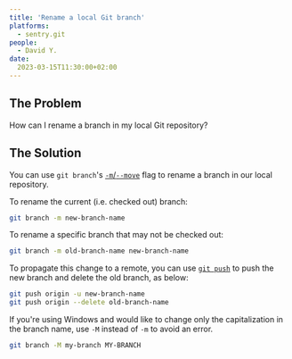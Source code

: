 ```yaml
---
title: 'Rename a local Git branch'
platforms: 
  - sentry.git
people: 
  - David Y.
date: 
  2023-03-15T11:30:00+02:00
---
```


## The Problem

How can I rename a branch in my local Git repository?

## The Solution

You can use `git branch`'s [`-m`/`--move`](https://git-scm.com/docs/git-branch#Documentation/git-branch.txt--m) flag to rename a branch in our local repository.

To rename the current (i.e. checked out) branch:

```sh
git branch -m new-branch-name
```

To rename a specific branch that may not be checked out:

```sh
git branch -m old-branch-name new-branch-name
```

To propagate this change to a remote, you can use [`git push`](https://git-scm.com/docs/git-push) to push the new branch and delete the old branch, as below:

```sh
git push origin -u new-branch-name
git push origin --delete old-branch-name
```

If you're using Windows and would like to change only the capitalization in the branch name, use `-M` instead of `-m` to avoid an error.

```sh
git branch -M my-branch MY-BRANCH
```
